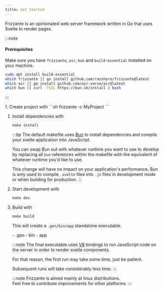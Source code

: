 ```yaml
---
title: Get Started
---
```



Frizzante is an opinionated web server framework written in Go that uses Svelte to render pages.

:::note
#### Prerequisites

Make sure you have `frizzante`, `air`, `bun` and `build-essential` installed on your machine.

```sh
sudo apt install build-essential
which frizzante || go install github.com/razshare/frizzante@latest
which air || go install github.com/air-verse/air@latest
which bun || curl -fsSL https://bun.sh/install | bash
```
:::

<Steps>
1. Create project with
    ```sh
    frizzante -c MyProject
    ```

1. Install dependencies with
    ```sh
    make install
    ```

    :::tip
    The default makefile uses [Bun](https://bun.sh/) to install 
    dependencies and compile your svelte application into JavaScript.

    You can swap Bun out with whatever runtime you want to use to develop 
    by replacing all `bun` references within the makefile with 
    the equivalent of whatever runtime you'd like to use.

    This change will have no impact on your application's performance, 
    Bun is only used to compile `.svelte` files into `.js` files 
    in development mode or when building for production.
    :::

1. Start development with

    ```sh
    make dev
    ```

1. Build with

    ```sh
    make build
    ```

    This will create a `.gen/bin/app` standalone executable.

    <FileTree>
        - .gen
            - bin
                - app
    </FileTree>

    :::note
    The final executable uses [V8](https://v8.dev/) bindings to run 
    JavaScript code on the server in order to render svelte components.

    For that reason, the first run may take some time, just be patient.

    Subsequent runs will take considerably less time.
    :::

    :::note
    Frizzante is aimed mainly at linux distributions.\
    Feel free to contribute improvements for other platforms.
    :::
</Steps>